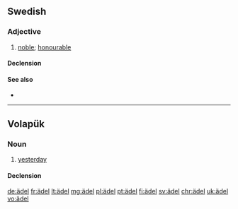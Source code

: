{{also|adel|Adel}}
==Swedish==

===Adjective===
{{sv-adj|ädlare|ädlast}}

# [[noble]]; [[honourable]]

====Declension====
{{sv-adj-reg|3=ädl}}

====See also====
* {{l|sv|adel}}

----

==Volapük==

===Noun===
{{vo-noun}}

# [[yesterday]]

====Declension====
{{vo-decl-noun}}

[[de:ädel]]
[[fr:ädel]]
[[lt:ädel]]
[[mg:ädel]]
[[pl:ädel]]
[[pt:ädel]]
[[fi:ädel]]
[[sv:ädel]]
[[chr:ädel]]
[[uk:ädel]]
[[vo:ädel]]